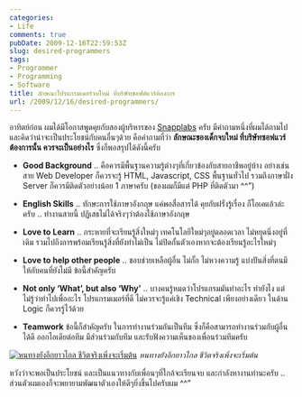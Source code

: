```yaml
---
categories:
- Life
comments: true
pubDate: 2009-12-16T22:59:53Z
slug: desired-programmers
tags:
- Programmer
- Programming
- Software
title: ลักษณะโปรแกรมเมอร์จบใหม่ ที่บริษัทซอฟต์แวร์ต้องการ
url: /2009/12/16/desired-programmers/
---
```


อาทิตย์ก่อน ผมได้มีโอกาสพูดคุยกับสองผู้บริหารของ [Snapplabs](http://www.snapplabs.com/) ครับ มีคำถามหนึ่งที่ผมได้ถามไป และคิดว่าน่าจะเป็นประโยชน์กับคนอื่นๆด้วย คือคำถามที่ว่า **ลักษณะของเด็กจบใหม่ ที่บริษัทซอฟแวร์ต้องการนั้น ควรจะเป็นอย่างไร** ซึ่งก็พอสรุปได้ดังนี้ครับ




  * **Good Background** .. คือควรมีพื้นฐานความรู้ต่างๆที่เกี่ยวข้องกับสายอาชีพอยู่บ้าง อย่างเช่นสาย Web Developer ก็ควรจะรู้ HTML, Javascript, CSS พื้นฐานทั่วไป รวมถึงภาษาฝั่ง Server ก็ควรมีติดตัวอย่างน้อย 1 ภาษาครับ (ของผมก็มีแต่ PHP ที่ติดตัวมา ^^”)

  * **English Skills** .. ทักษะการใช้ภาษาอังกฤษ แค่พอสื่อสารได้ คุยกับฝรั่งรู้เรื่อง ก็โอเคแล้วล่ะครับ .. ทำงานสายนี้ ปฏิเสธไม่ได้จริงๆว่าต้องใช้ภาษาอังกฤษ

  * **Love to Learn** .. กระหายที่จะเรียนรู้สิ่งใหม่ๆ เทคโนโลยีใหม่ๆอยู่ตลอดเวลา ไม่หยุดนิ่งอยู่ที่เดิม รวมไปถึงการพร้อมเรียนรู้สิ่งที่ยังทำไม่เป็น ไม่ปิดกั้นตัวเองหากจะต้องเรียนรู้อะไรใหม่ๆ

  * **Love to help other people** .. ชอบช่วยเหลือผู้อื่น ไม่กั๊ก ไม่หวงความรู้ แบ่งปันสิ่งที่ตนมี ให้กับคนที่ยังไม่มี ข้อนี้สำคัญครับ

  * **Not only ‘What’, but also ‘Why’** .. บางคนรู้หมดว่าโปรแกรมมันทำอะไร ทำยังไง แต่ไม่รู้ว่าทำไปเพื่ออะไร โปรแกรมเมอร์ที่ดี ไม่ควรจะรู้แค่เชิง Technical เพียงอย่างเดียว ในด้าน Logic ก็ควรรู้ไว้ด้วย

  * **Teamwork** ข้อนี้ก็สำคัญครับ ในการทำงานร่วมกันเป็นทีม ซึ่งก็คือสามารถทำงานร่วมกับผู้อื่นได้ดี ออกไอเดียต่อทีม มีส่วนร่วมกับทีม และรับฟังความเห็นของเพื่อนร่วมทีมครับ


[![หนทางยังอีกยาวไกล ชีวิตจริงเพิ่งจะเริ่มต้น](https://armno.in.th/wp-content/uploads/2009/12/DSC_2359_thumb.jpg)](https://armno.in.th/wp-content/uploads/2009/12/DSC_2359.jpg)
_หนทางยังอีกยาวไกล ชีวิตจริงเพิ่งจะเริ่มต้น_



หวังว่าจะพอเป็นประโยชน์ และเป็นแนวทางกับเพื่อนๆที่ใกล้จะเรียนจบ และกำลังหางานทำนะครับ .. ส่วนตัวผมเองก็จะพยายามพัฒนาตัวเองให้ดีๆยิ่งขึ้นไปครับผม ^^”
